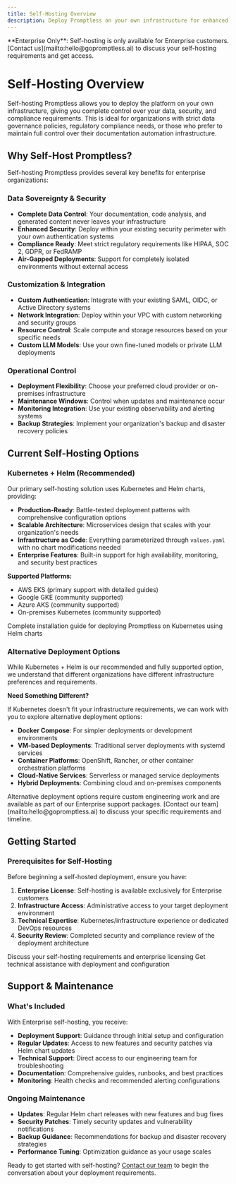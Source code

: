 ```yaml
---
title: Self-Hosting Overview
description: Deploy Promptless on your own infrastructure for enhanced security, compliance, and control
---
```


<Warning>
**Enterprise Only**: Self-hosting is only available for Enterprise customers. [Contact us](mailto:hello@gopromptless.ai) to discuss your self-hosting requirements and get access.
</Warning>

# Self-Hosting Overview

Self-hosting Promptless allows you to deploy the platform on your own infrastructure, giving you complete control over your data, security, and compliance requirements. This is ideal for organizations with strict data governance policies, regulatory compliance needs, or those who prefer to maintain full control over their documentation automation infrastructure.

## Why Self-Host Promptless?

Self-hosting Promptless provides several key benefits for enterprise organizations:

### Data Sovereignty & Security
- **Complete Data Control**: Your documentation, code analysis, and generated content never leaves your infrastructure
- **Enhanced Security**: Deploy within your existing security perimeter with your own authentication systems
- **Compliance Ready**: Meet strict regulatory requirements like HIPAA, SOC 2, GDPR, or FedRAMP
- **Air-Gapped Deployments**: Support for completely isolated environments without external access

### Customization & Integration
- **Custom Authentication**: Integrate with your existing SAML, OIDC, or Active Directory systems
- **Network Integration**: Deploy within your VPC with custom networking and security groups
- **Resource Control**: Scale compute and storage resources based on your specific needs
- **Custom LLM Models**: Use your own fine-tuned models or private LLM deployments

### Operational Control
- **Deployment Flexibility**: Choose your preferred cloud provider or on-premises infrastructure
- **Maintenance Windows**: Control when updates and maintenance occur
- **Monitoring Integration**: Use your existing observability and alerting systems
- **Backup Strategies**: Implement your organization's backup and disaster recovery policies

## Current Self-Hosting Options

### Kubernetes + Helm (Recommended)

Our primary self-hosting solution uses Kubernetes and Helm charts, providing:

- **Production-Ready**: Battle-tested deployment patterns with comprehensive configuration options
- **Scalable Architecture**: Microservices design that scales with your organization's needs  
- **Infrastructure as Code**: Everything parameterized through `values.yaml` with no chart modifications needed
- **Enterprise Features**: Built-in support for high availability, monitoring, and security best practices

**Supported Platforms:**
- AWS EKS (primary support with detailed guides)
- Google GKE (community supported)
- Azure AKS (community supported)
- On-premises Kubernetes (community supported)

<Card title="Kubernetes Deployment Guide" icon="fa-regular fa-dharmachakra" href="/self-hosting/kubernetes-helm">
  Complete installation guide for deploying Promptless on Kubernetes using Helm charts
</Card>

### Alternative Deployment Options

While Kubernetes + Helm is our recommended and fully supported option, we understand that different organizations have different infrastructure preferences and requirements.

**Need Something Different?**

If Kubernetes doesn't fit your infrastructure requirements, we can work with you to explore alternative deployment options:

- **Docker Compose**: For simpler deployments or development environments
- **VM-based Deployments**: Traditional server deployments with systemd services
- **Container Platforms**: OpenShift, Rancher, or other container orchestration platforms
- **Cloud-Native Services**: Serverless or managed service deployments
- **Hybrid Deployments**: Combining cloud and on-premises components

<Note>
Alternative deployment options require custom engineering work and are available as part of our Enterprise support packages. [Contact our team](mailto:hello@gopromptless.ai) to discuss your specific requirements and timeline.
</Note>

## Getting Started

### Prerequisites for Self-Hosting

Before beginning a self-hosted deployment, ensure you have:

1. **Enterprise License**: Self-hosting is available exclusively for Enterprise customers
2. **Infrastructure Access**: Administrative access to your target deployment environment
3. **Technical Expertise**: Kubernetes/infrastructure experience or dedicated DevOps resources
4. **Security Review**: Completed security and compliance review of the deployment architecture

<CardGroup cols={2}>
  <Card title="Contact Sales" icon="fa-regular fa-handshake" href="mailto:hello@gopromptless.ai">
    Discuss your self-hosting requirements and enterprise licensing
  </Card>
  <Card title="Technical Support" icon="fa-regular fa-life-ring" href="mailto:help@gopromptless.ai">
    Get technical assistance with deployment and configuration
  </Card>
</CardGroup>

## Support & Maintenance

### What's Included

With Enterprise self-hosting, you receive:

- **Deployment Support**: Guidance through initial setup and configuration
- **Regular Updates**: Access to new features and security patches via Helm chart updates
- **Technical Support**: Direct access to our engineering team for troubleshooting
- **Documentation**: Comprehensive guides, runbooks, and best practices
- **Monitoring**: Health checks and recommended alerting configurations

### Ongoing Maintenance

- **Updates**: Regular Helm chart releases with new features and bug fixes
- **Security Patches**: Timely security updates and vulnerability notifications  
- **Backup Guidance**: Recommendations for backup and disaster recovery strategies
- **Performance Tuning**: Optimization guidance as your usage scales

Ready to get started with self-hosting? [Contact our team](mailto:hello@gopromptless.ai) to begin the conversation about your deployment requirements.

